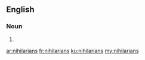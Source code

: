 ==English==

===Noun===
{{head|en|plural}}

# {{plural of|nihilarian|lang=en|nocat=1}}

[[ar:nihilarians]]
[[fr:nihilarians]]
[[ku:nihilarians]]
[[my:nihilarians]]